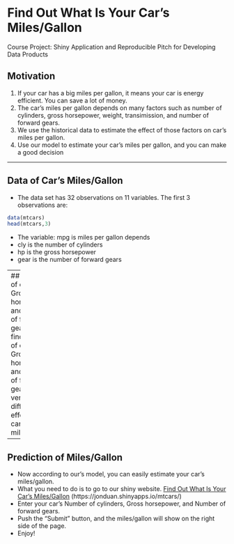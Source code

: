 
Find Out What Is Your Car's Miles/Gallon
======

Course Project: Shiny Application and Reproducible Pitch for Developing Data Products



## Motivation

1. If your car has a big miles per gallon, it means your car is energy efficient. You can save a lot of money.
2. The car's miles per gallon depends on many factors such as number of cylinders, gross horsepower, weight, transimission, and number of forward gears.
3. We use the historical data to estimate the effect of those factors on car's miles per gallon.
4. Use our model to estimate your car's miles per gallon, and you can make a good decision

--- 

## Data of Car's Miles/Gallon

- The data set has 32 observations on 11 variables. The first 3 observations are:
```r
data(mtcars)
head(mtcars,3)
```
- The variable: mpg is miles per gallon depends
 - cly is the number of cylinders
 - hp is the gross horsepower
 - gear is the number of forward gears

---
## Number of cylinders, Gross horsepower, and Number of forward gears
- We find Number of cylinders, Gross horsepower, and Number of forward gears have very different effect on car's miles/gallon
```r
fit <- lm(mpg ~ cyl+hp+gear, data=mtcars)
coef(fit)
```
- From the results, we know:  
 - More cylinders and gross horsepower decrease miles/gallon.
 - More forward gears increases miles/gallon.  


---
## Prediction of Miles/Gallon
- Now according to our's model, you can easily estimate your car's miles/gallon.
- What you need to do is to go to our shiny website. [Find Out What Is Your Car's Miles/Gallon] (https://jonduan.shinyapps.io/mtcars/)
- Enter your car's Number of cylinders, Gross horsepower, and Number of forward gears.
- Push the "Submit" button, and the miles/gallon will show on the right side of the page.
- Enjoy!
